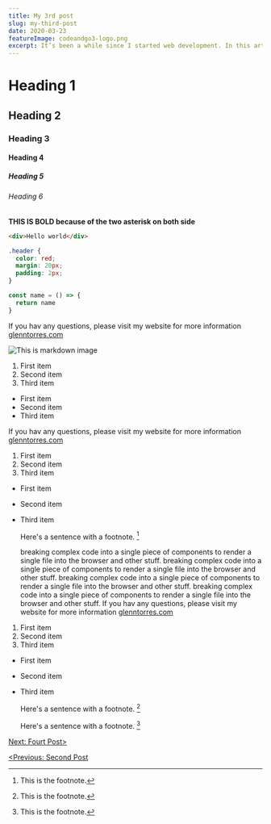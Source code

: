 ```yaml
---
title: My 3rd post
slug: my-third-post
date: 2020-03-23
featureImage: codeandgo3-logo.png
excerpt: It’s been a while since I started web development. In this article, I will explain how I started coding, from making a single basic component to complex components, breaking complex code into a single piece of components to render a single file into the browser and other stuff.
---
```


# Heading 1

## Heading 2

### Heading 3

#### Heading 4

##### Heading 5

###### Heading 6

**THIS IS BOLD because of the two asterisk on both side**

```html
<div>Hello world</div>
```

```css
.header {
  color: red;
  margin: 20px;
  padding: 2px;
}
```

```js
const name = () => {
  return name
}
```

If you hav any questions, please visit my website for more information
[glenntorres.com](https://glennptorres.netlify.app/)

![This is markdown image](codeandgo3-logo.png)

1. First item
2. Second item
3. Third item

- First item
- Second item
- Third item

If you hav any questions, please visit my website for more information
[glenntorres.com](https://glennptorres.netlify.app/)

1. First item
2. Second item
3. Third item

- First item
- Second item
- Third item

  Here's a sentence with a footnote. [^1]

  breaking complex code into a single piece of components to render a single file into the browser and other stuff.
  breaking complex code into a single piece of components to render a single file into the browser and other stuff.
  breaking complex code into a single piece of components to render a single file into the browser and other stuff.
  breaking complex code into a single piece of components to render a single file into the browser and other stuff.
  If you hav any questions, please visit my website for more information
  [glenntorres.com](https://glennptorres.netlify.app/)

1. First item
2. Second item
3. Third item

- First item
- Second item
- Third item

  Here's a sentence with a footnote. [^1]

  Here's a sentence with a footnote. [^1]

[^1]: This is the footnote.

[Next: Fourt Post>](/my-fourth-post)

[<Previous: Second Post](/my-second-post)
